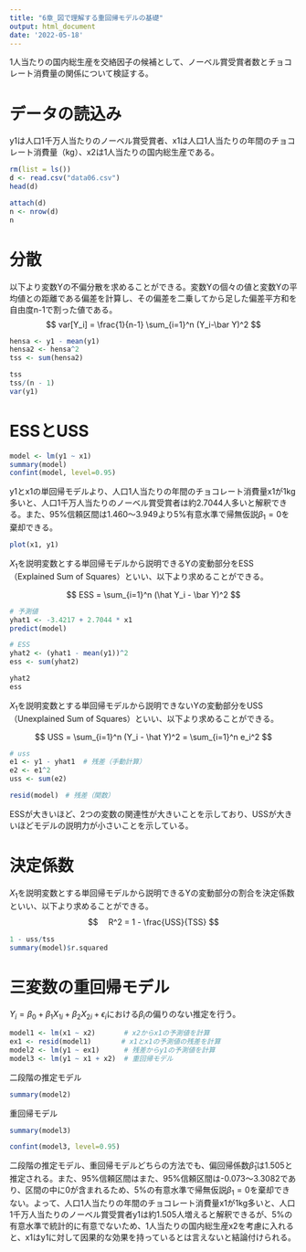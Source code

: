 ```yaml
---
title: "6章_図で理解する重回帰モデルの基礎"
output: html_document
date: '2022-05-18'
---
```

1人当たりの国内総生産を交絡因子の候補として、ノーベル賞受賞者数とチョコレート消費量の関係について検証する。

# データの読込み
y1は人口1千万人当たりのノーベル賞受賞者、x1は人口1人当たりの年間のチョコレート消費量（kg）、x2は1人当たりの国内総生産である。
```r
rm(list = ls())
d <- read.csv("data06.csv")
head(d)
```
```r
attach(d)
n <- nrow(d)
n
```
# 分散
以下より変数Yの不偏分散を求めることができる。変数Yの個々の値と変数Yの平均値との距離である偏差を計算し、その偏差を二乗してから足した偏差平方和を自由度n-1で割った値である。
$$
   var[Y_i] = \frac{1}{n-1} \sum_{i=1}^n (Y_i-\bar Y)^2
$$

```r
hensa <- y1 - mean(y1)
hensa2 <- hensa^2
tss <- sum(hensa2)
```

```r
tss
tss/(n - 1)
var(y1)
```

# ESSとUSS
```r
model <- lm(y1 ~ x1)
summary(model)
confint(model, level=0.95)
```
y1とx1の単回帰モデルより、人口1人当たりの年間のチョコレート消費量x1が1kg多いと、人口1千万人当たりのノーベル賞受賞者は約2.7044人多いと解釈できる。また、95%信頼区間は1.460〜3.949より5%有意水準で帰無仮説$\beta_1 = 0$を棄却できる。

```r
plot(x1, y1)
```

$X_1$を説明変数とする単回帰モデルから説明できるYの変動部分をESS（Explained Sum of Squares）といい、以下より求めることができる。

$$
  ESS = \sum_{i=1}^n (\hat Y_i - \bar Y)^2
$$

```r
# 予測値
yhat1 <- -3.4217 + 2.7044 * x1
predict(model)

# ESS
yhat2 <- (yhat1 - mean(y1))^2
ess <- sum(yhat2)

yhat2
ess
```

$X_1$を説明変数とする単回帰モデルから説明できないYの変動部分をUSS（Unexplained Sum of Squares）といい、以下より求めることができる。

$$
  USS = \sum_{i=1}^n (Y_i - \hat Y)^2 = \sum_{i=1}^n e_i^2
$$

```r
# uss
e1 <- y1 - yhat1  # 残差（手動計算）
e2 <- e1^2
uss <- sum(e2)

resid(model)　# 残差（関数）
```

ESSが大きいほど、2つの変数の関連性が大きいことを示しており、USSが大きいほどモデルの説明力が小さいことを示している。

# 決定係数
$X_1$を説明変数とする単回帰モデルから説明できるYの変動部分の割合を決定係数といい、以下より求めることができる。
$$
　R^2 = 1 - \frac{USS}{TSS}
$$

```r
1 - uss/tss
summary(model)$r.squared
```

# 三変数の重回帰モデル
$Y_i = \beta_0 + \beta_1 X_{1i} + \beta_2 X_{2i} + \epsilon_i$における$\beta_i$の偏りのない推定を行う。
```r
model1 <- lm(x1 ~ x2)       # x2からx1の予測値を計算
ex1 <- resid(model1)　　    # x1とx1の予測値の残差を計算
model2 <- lm(y1 ~ ex1)      # 残差からy1の予測値を計算
model3 <- lm(y1 ~ x1 + x2)  # 重回帰モデル
```

二段階の推定モデル
```r
summary(model2)
```

重回帰モデル
```r
summary(model3)
```

```r
confint(model3, level=0.95)
```
二段階の推定モデル、重回帰モデルどちらの方法でも、偏回帰係数$\hat \beta_1$は1.505と推定される。また、95%信頼区間はまた、95%信頼区間は-0.073〜3.3082であり、区間の中に0が含まれるため、5%の有意水準で帰無仮説$\beta_1=0$を棄却できない。よって、人口1人当たりの年間のチョコレート消費量x1が1kg多いと、人口1千万人当たりのノーベル賞受賞者y1は約1.505人増えると解釈できるが、5%の有意水準で統計的に有意でないため、1人当たりの国内総生産x2を考慮に入れると、x1はy1に対して因果的な効果を持っているとは言えないと結論付けられる。

